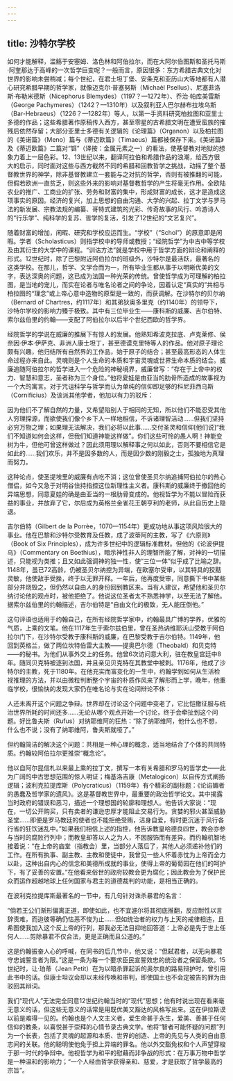 ```yaml
---
---
---
```

title: 沙特尔学校
---




如何才能解释，滥觞于安塞姆、洛色林和阿伯拉尔，而在大阿尔伯图斯和圣托马斯·阿奎那达于高峰的一次哲学巨变呢？一般而言，原因很多：东方希腊古典文化对世界的影响未尝稍减；每个世纪，在君士坦丁堡、安条克和亚历山大等地都有人潜心研究希腊早期的哲学家，就像迈克尔·普塞努斯（Michaèl Psellus）、尼塞菲洛斯·布勒米德斯（Nicephorus Blemydes）（1197？—1272年）、乔治·帕库美雷斯（George Pachymeres）（1242？—1310年）以及叙利亚人巴尔赫布拉埃乌斯（Bar-Hebraeus）（1226？—1282年）等人，以第一手资料研究柏拉图和亚里士多德的作品；这些希腊著作原稿传入西方，甚至零星的古希腊文明在遭受蛮族的摧残后依然存留；大部分亚里士多德有关逻辑的《论理篇》（Organon）以及柏拉图的《美诺篇》（Meno）篇与《蒂迈欧篇》（Timaeus）篇都被保存下来。《美诺篇》及《蒂迈欧篇》二篇对“铒”（译按：金属元素之一）的看法，使基督教对地狱的想象力着上一层色彩。12、13世纪以来，翻译阿拉伯和希腊作品的浪潮，给西方很大的启示，同时面对这些与西方截然不同的希腊和回教哲学之挑战，动摇了整个基督教世界的神学，除非基督教建立一套能与之对抗的哲学，否则有被推翻的可能，但假若欧洲一直贫乏，则这些外来的影响对基督教哲学的产生将毫无作用。全欧陆农业的推广、工商业的扩张、劳务和财富的集中，形成财富的成长，这才是造成这项事实的原因。经济的复兴，加上思想的自由沟通、大学的兴起、拉丁文学与罗马法的新发展、宗教法规的编纂、哥特式建筑的光彩、传奇故事的风行、吟游诗人的“行乐学”、纯科学的复苏、哲学的复活，引发了12世纪的“文艺复兴”。

随着财富的增加，闲暇、研究和学校应运而生。“学校”（“Schol”）的原意即是闲暇。学者（Scholasticus）则指学校中的导师或教授；“经院哲学”为中古中等学校及由其衍生的大学中的课程。“训诂方法”就是学校中用于哲学方面的辩论和阐释的形式。12世纪时，除了巴黎附近阿伯拉尔的班级外，沙特尔是最活跃，最著名的这类学校。在那儿，哲学、文学合而为一，所有毕业生都从事于以明晰优美的文字，表达深奥的问题，这已成为法国一种光荣的传统。曾使哲学成为可理解的柏拉图，是当地的宠儿，而实在论者与唯名论者之间的争论，因着认定“真实的”共相与柏拉图的“理念”或上帝心意中造物的原型是一致的，而获调解。在沙特尔的贝尔纳（Bernard of Chartres，约1117年）和其弟狄奥多里克（约1140年）的领导下，沙特尔学校的影响力臻于极致。其中有三位毕业生——康科斯的威廉、吉尔伯特、索尔兹伯里的约翰——支配了阿伯拉尔以后半个世纪西欧的哲学界。

经院哲学的学说在威廉的推展下有惊人的发展。他熟知希波克拉底、卢克莱修、侯奈因·伊本·伊萨克、非洲人康士坦丁，甚至德谟克里特等人的作品。他对原子理论颇有兴趣，他归结所有自然界的工作品，始于原子的结合；甚至最高形态的人体生命过程亦来自此。灵魂则是个人生命的本质和宇宙灵魂或世界生命本质的结合。威廉追随阿伯拉尔的哲学进入一个危险的神秘境界，威廉曾写：“存在于上帝中的权力、智慧和意志，圣者称为三个身位。”他将夏娃是由亚当的肋骨所造成的故事视为一个大的寓言。对于咒诅科学与哲学而认为单纯的信仰即足够的科尼菲西乌斯（Cornificius）及该派其他学者，他加以有力的驳斥：

因为他们不了解自然的力量，又希望陷别人于相同的无知，所以他们不能忍受其他人穷理探源，而欲使我们像个乡下人一样地相信，不诉诸理智活动……但我们坚持必穷万物之理；如果理无法解决，我们必将以此事……交付圣灵和信仰[他们说]“我们不知道如何会这样，但我们知道神能这样做”。你们这些可怜的愚人啊！神能变树为牛，但他可曾这样做过？因此须用理以解释事之何以如此，否则不要相信它是如此的……我们欢乐，并不是因多数的人，而是因少数的刚毅之士，孤独地为真理而努力。



这种论点，使圣提埃里的威廉有点吃不消；这位曾使圣贝尔纳追捕阿伯拉尔的热心僧侣，如今又急于对明谷住持指控这位新理性主义者。康科斯的威廉终于撤回他的异端思想，同意夏娃的确是由亚当的一根肋骨变成的。他视哲学为不能以冒险而获益的事业，并放弃了它，尔后成为英格兰金雀花王朝亨利的老师，从此自历史上隐退。

吉尔伯特（Gilbert de la Porrèe，1070—1154年）更成功地从事这项风险很大的事业。他在巴黎和沙特尔受教育及任教，成了波蒂阿的主教，写了《六原则》（Book of Six Principles），成为许多世纪中的逻辑标准教材。但他的《论波伊提乌》（Commentary on Boethius），暗示神性非人的理智所能了解，对神的一切描述，只能视为类推；且又如此强调神的独一性，使“三位一体”似乎成了比喻之辞。1148年，虽已72高龄，仍被圣贝尔纳控为异端，在欧塞尔受审，以其特具的狡黠灵敏，他使敌手受挫，终于以无罪开释。一年后，他再度受审，同意撕下书中某些部分并烧毁之，但仍然以自由人的身份回到教区来。当有人建议，希望他和圣贝尔纳讨论他的观点时，被他拒绝了。他说这位圣者太不熟悉神学，以至无法了解他。据索尔兹伯里的约翰描述，吉尔伯特是“自由文化的极致，无人能压倒他。”

这句评语也适用于约翰自己，在所有经院哲学家中，约翰最具广博的学养，优雅的气质，上乘的文笔。他在1117年生于索尔兹伯里，曾在圣热讷维耶沃山受教于阿伯拉尔门下，在沙特尔受教于康科斯的威廉，在巴黎受教于吉尔伯特。1149年，他回到英格兰，做了两位坎特伯雷大主教——提奥巴尔德（Theobald）和贝克特——的秘书。为他们从事外交上的任务。他曾6次访问意大利，驻在教皇宫廷中8年。随同贝克特被逐到法国，并且亲见贝克特在其教堂中被刺。1176年，他成了沙特尔的主教，死于1180年。在他充实而富变化的一生中，约翰学到如何从生活检视推理的方法，并以由微粒判断整个宇宙的朴质作风来了解形而上学，晚年，他重临学校，很愉快的发现大家仍在唯名论与实在论间辩论不休：

人还未离开这个问题之争辩。世界却在讨论这个问题中变老了，它比恺撒征服与统治世界所耗的时间还多……无论从哪个观点开始一个讨论，终于会牵扯到这个问题。好比鲁夫斯（Rufus）对纳耶维阿的狂热：“除了纳耶维阿，他什么也不想，什么也不说；没有了纳耶维阿，鲁夫斯就哑了。”



但约翰简洁的解决这个问题：共相是一种心理的概念，适当地结合了个体的共同特质。约翰较阿伯拉尔更推崇“概念论”。

他以自阿尔昆信札以来最上乘的拉丁文，撰写一本有关希腊和罗马的哲学史——此为广阔的中古思想范围的惊人明证；梅基洛吉康（Metalogicon）以自传方式阐扬逻辑；波利克拉提库斯（Polycraticus）（1159年）有个精彩的副标题：《论谄媚者的愚蠢及哲学家的遗风》。这是基督教世界中，最重要的政治哲学论文。其中揭露当时政府的错误和恶习，描述一个理想国的轮廓和理想人。他告诉大家说：“现在，一切公开购买，只有卖者的谦逊忠厚才能阻止交易行为。贪婪的邪火甚至威胁圣堂……即便是罗马教廷的使者也不能拒绝受贿，洁身自爱，有时更沉迷于风行各行省的狂饮迷乱中。”如果我们相信上述的指控，他告诉教皇哈德良四世，教会亦参与当时的腐败行列中；而教皇却答以人之为人，不因服饰而有差异。而约翰机智地接着说：“在上帝的庙堂（指教会）里，当部分人落后了，其他人必须递补他们的工作。在所有执事、副主教、主教和使徒中，我曾见一些人怀着赤忱为上帝而全力以赴，这种出自内心的信念和美德所成就的事业，使得上帝的葡萄园在他们的呵护下，有了妥善的安置。”在他看来俗世的政府较教会更为腐化；因此教会为了保护民众而运作超越地球上任何国家与君主的道德裁判的功能，是相当正确的。

在波利克拉提库斯最著名的一节中，有几句针对诛杀暴君的名言：

“倘若王公们渐形偏离正道，即使如此，也不宜遽尔将其彻底推翻，反应耐性以言辞责难，而迨彼等确仍怙恶不悛为止……但如统治者的权力与上天的戒律相违，且希图使我加入这个反上帝的行列，那我必无法目抑地回答道：上帝必是先于世上任何人……剪除暴君不仅合法，更是正确而且公道的。”



这是约翰振奋人心的呼喊，在同书的后几节中，他又说：“但弑君者，以无向暴君守忠诚誓言者为限。”这是一条为每一个要求臣民宣誓效忠的统治者之保留条款。15世纪时，让·珀蒂（Jean Petit）在为以暗杀罪起诉的奥尔良的路易辩护时，曾引用此书中的话。但康士坦议会却以未经传唤和审判，即使国土也不会定被告的罪为由驳回其辩词。

我们“现代人”无法完全同意12世纪约翰当时的“现代”思想；他有时说出现在看来毫无意义的话，但这些无意义的话常是用既优美又豁达的风格写出来。这在伊拉斯谟以前是难得一见的。约翰也是个人文主义者，爱生命甚于永生，爱美、善甚于任何信仰的教条，以喜悦甚于崇拜的心情节录古典文学。他将“智者可能怀疑的问题”列为一个长表，包括了灵魂的起源和本质、世界的创造、上帝的先见与人类的自由意志间的关联。他的聪明使他免于担上异端的罪名。他以外交豁免权和个人声望穿梭于那一时代的争辩中。他视哲学为和平的慰藉而非争战的形式：在万事万物中哲学是一种温和的影响力；“一个人经由哲学获得亲和、慈爱，才是获取了哲学最高的宗旨”。